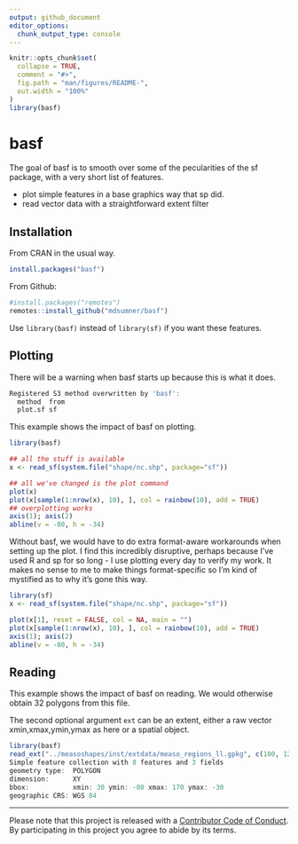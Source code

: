 ```yaml
---
output: github_document
editor_options: 
  chunk_output_type: console
---
```


<!-- README.md is generated from README.Rmd. Please edit that file -->

```r
knitr::opts_chunk$set(
  collapse = TRUE,
  comment = "#>",
  fig.path = "man/figures/README-",
  out.width = "100%"
)
library(basf)
```


# basf

The goal of basf is to smooth over some of the pecularities of the sf package, with a very short list of features. 

- plot simple features in a base graphics way that sp did. 
- read vector data with a straightforward extent filter

## Installation

From CRAN in the usual way. 

```r
install.packages("basf")
```

From Github: 

```r
#install.packages("remotes")
remotes::install_github("mdsumner/basf")
```

Use `library(basf)` instead of `library(sf)` if you want these features. 

## Plotting 


There will be a warning when basf starts up because this is what it does. 

```R
Registered S3 method overwritten by 'basf':
  method  from
  plot.sf sf  
```

This example shows the impact of basf on plotting.

```r
library(basf)

## all the stuff is available
x <- read_sf(system.file("shape/nc.shp", package="sf"))

## all we've changed is the plot command
plot(x)
plot(x[sample(1:nrow(x), 10), ], col = rainbow(10), add = TRUE)
## overplotting works
axis(1); axis(2)
abline(v = -80, h = -34)
```

Without basf, we would have to do extra format-aware workarounds when setting up
the plot. I find this incredibly disruptive, perhaps because I've used R and sp
for so long - I use plotting every day to verify my work. It makes no sense to
me to make things format-specific so I'm kind of mystified as to why it's gone
this way.

```R
library(sf)
x <- read_sf(system.file("shape/nc.shp", package="sf"))

plot(x[1], reset = FALSE, col = NA, main = "")
plot(x[sample(1:nrow(x), 10), ], col = rainbow(10), add = TRUE)
axis(1); axis(2)
abline(v = -80, h = -34)
```

## Reading

This example shows the impact of basf on reading.  We would otherwise obtain 32 polygons from this file. 

The second optional argument `ext` can be an extent, either a raw vector xmin,xmax,ymin,ymax as here or a spatial object. 

```R
library(basf)
read_ext("../measoshapes/inst/extdata/measo_regions_ll.gpkg", c(100, 120, -80, -10))
Simple feature collection with 8 features and 3 fields
geometry type:  POLYGON
dimension:      XY
bbox:           xmin: 30 ymin: -80 xmax: 170 ymax: -30
geographic CRS: WGS 84
```

---

Please note that this project is released with a [Contributor Code of Conduct](https://github.com/mdsumner/basf/blob/master/CODE_OF_CONDUCT.md).
  By participating in this project you agree to abide by its terms.

